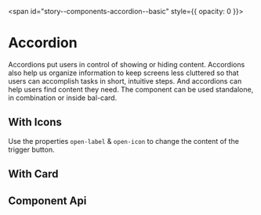 
<span id="story--components-accordion--basic" style={{ opacity: 0 }}></span>

# Accordion

Accordions put users in control of showing or hiding content. Accordions also help us organize information to keep screens less cluttered so that users can accomplish tasks in short, intuitive steps. And accordions can help users find content they need. The component can be used standalone, in combination or inside bal-card.

<Canvas>
  <Story id="components-accordion--basic" />
</Canvas>

## With Icons

Use the properties `open-label` & `open-icon` to change the content of the trigger button.

<Canvas>
  <Story id="components-accordion--with-icons" />
</Canvas>

## With Card

<Canvas>
  <Story id="components-accordion--with-card" />
</Canvas>

## Component Api

<Description markdown={readme} />

<br />


<Description markdown={testing} />

<bal-doc-github link="D:/Baloise/projects/baloise-incubator/design-system/packages/components/src/components/bal-accordion/stories/bal-accordion.docs.mdx"></bal-doc-github>
